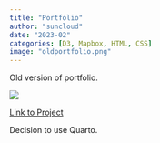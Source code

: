 ```yaml
---
title: "Portfolio"
author: "suncloud"
date: "2023-02"
categories: [D3, Mapbox, HTML, CSS]
image: "oldportfolio.png"
---
```


Old version of portfolio.

![](oldportfolio.png)

[Link to Project](sunny-netizen.github.io/portfolio/)

Decision to use Quarto.
